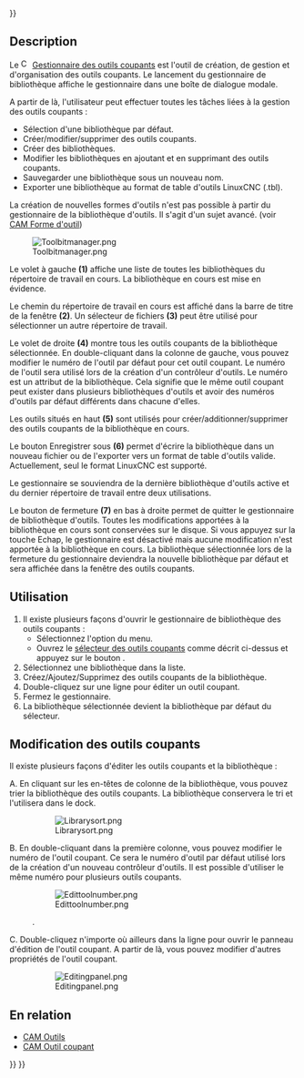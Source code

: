 <languages/>
{{UnfinishedDocu{{#translation:}}}}

{{Docnav/fr
|[[CAM_OpActiveToggle/fr|Activer une opération]]
|[[CAM_ToolBitDock/fr|Sélecteur d'outils coupants]]
|[[CAM_Workbench/fr|Atelier CAM]]
|IconL=CAM_OpActiveToggle.svg
|IconR=CAM_ToolBitDock.svg
|IconC=Workbench_CAM.svg
}}

{{GuiCommand/fr
|Name=CAM ToolBitLibraryOpen
|Name/fr=CAM Gestionnaire des outils coupants
|MenuLocation=CAM → Gestionnaire des outils coupants
|Workbenches=[[CAM_Workbench/fr|CAM]]
|Version=0.19
|SeeAlso=[[CAM_ToolBitDock/fr|CAM Sélecteur d'outils coupants]], [[CAM_Tools/fr|CAM Outils]], [[CAM_ToolBit/fr|CAM Outil coupant]]
}}

== Description ==

Le [[Image:CAM_ToolBitLibraryOpen.svg|16px]] [[CAM_ToolBitLibraryOpen/fr|Gestionnaire des outils coupants]] est l'outil de création, de gestion et d'organisation des outils coupants. Le lancement du gestionnaire de bibliothèque affiche le gestionnaire dans une boîte de dialogue modale.

A partir de là, l'utilisateur peut effectuer toutes les tâches liées à la gestion des outils coupants :

* Sélection d'une bibliothèque par défaut.
* Créer/modifier/supprimer des outils coupants.
* Créer des bibliothèques.
* Modifier les bibliothèques en ajoutant et en supprimant des outils coupants.
* Sauvegarder une bibliothèque sous un nouveau nom.
* Exporter une bibliothèque au format de table d'outils LinuxCNC (.tbl).
 
La création de nouvelles formes d'outils n'est pas possible à partir du gestionnaire de la bibliothèque d'outils. Il s'agit d'un sujet avancé. (voir [[CAM_ToolShape/fr|CAM Forme d'outil]])

[[Image:Toolbitmanager.png]]

{{Caption|Le gestionnaire des outils coupants}}


Le volet à gauche '''(1)''' affiche une liste de toutes les bibliothèques du répertoire de travail en cours. La bibliothèque en cours est mise en évidence.

Le chemin du répertoire de travail en cours est affiché dans la barre de titre de la fenêtre '''(2)'''. Un sélecteur de fichiers '''(3)''' peut être utilisé pour sélectionner un autre répertoire de travail.

Le volet de droite '''(4)''' montre tous les outils coupants de la bibliothèque sélectionnée. En double-cliquant dans la colonne de gauche, vous pouvez modifier le numéro de l'outil par défaut pour cet outil coupant. Le numéro de l'outil sera utilisé lors de la création d'un contrôleur d'outils. Le numéro est un attribut de la bibliothèque. Cela signifie que le même outil coupant peut exister dans plusieurs bibliothèques d'outils et avoir des numéros d'outils par défaut différents dans chacune d'elles.

Les outils situés en haut '''(5)''' sont utilisés pour créer/additionner/supprimer des outils coupants de la bibliothèque en cours.

Le bouton Enregistrer sous '''(6)''' permet d'écrire la bibliothèque dans un nouveau fichier ou de l'exporter vers un format de table d'outils valide. Actuellement, seul le format LinuxCNC est supporté.

Le gestionnaire se souviendra de la dernière bibliothèque d'outils active et du dernier répertoire de travail entre deux utilisations.

Le bouton de fermeture '''(7)''' en bas à droite permet de quitter le gestionnaire de bibliothèque d'outils. Toutes les modifications apportées à la bibliothèque en cours sont conservées sur le disque. Si vous appuyez sur la touche Echap, le gestionnaire est désactivé mais aucune modification n'est apportée à la bibliothèque en cours. La bibliothèque sélectionnée lors de la fermeture du gestionnaire deviendra la nouvelle bibliothèque par défaut et sera affichée dans la fenêtre des outils coupants.

<span id="Usage"></span>
== Utilisation ==

# Il existe plusieurs façons d'ouvrir le gestionnaire de bibliothèque des outils coupants :
#* Sélectionnez l'option {{MenuCommand|CAM → [[Image:CAM_ToolBitLibraryOpen.svg|16px]] Gestionnaire des outils coupants }} du menu.
#* Ouvrez le [[CAM_ToolBitDock/fr|sélecteur des outils coupants]] comme décrit ci-dessus et appuyez sur le bouton {{Button|[[Image:Edit-edit.svg|16px]] [[CAM_ToolBitLibraryOpen/fr|Éditeur de la bibliothèque...]]}}.
# Sélectionnez une bibliothèque dans la liste.
# Créez/Ajoutez/Supprimez des outils coupants de la bibliothèque.
# Double-cliquez sur une ligne pour éditer un outil coupant.
# Fermez le gestionnaire.
# La bibliothèque sélectionnée devient la bibliothèque par défaut du sélecteur.

<span id="Editing_Toolbits"></span>
== Modification des outils coupants ==

Il existe plusieurs façons d'éditer les outils coupants et la bibliothèque :

A. En cliquant sur les en-têtes de colonne de la bibliothèque, vous pouvez trier la bibliothèque des outils coupants. La bibliothèque conservera le tri et l'utilisera dans le dock.
: [[Image:Librarysort.png]]
: {{Caption|Tri de la bibliothèque des outils coupants via les en-têtes de colonne}}
B. En double-cliquant dans la première colonne, vous pouvez modifier le numéro de l'outil coupant. Ce sera le numéro d'outil par défaut utilisé lors de la création d'un nouveau contrôleur d'outils. Il est possible d'utiliser le même numéro pour plusieurs outils coupants.
: [[Image:Edittoolnumber.png]]
: {{Caption|Double-cliquez sur la première colonne pour modifier le numéro de l'outil coupant}}.
C. Double-cliquez n'importe où ailleurs dans la ligne pour ouvrir le panneau d'édition de l'outil coupant. A partir de là, vous pouvez modifier d'autres propriétés de l'outil coupant. 
: [[Image:Editingpanel.png]]
: {{Caption|Ouverture du panneau d'édition de l'outil coupant en cliquant n'importe où ailleurs dans la rangée.}} 

<span id="Related"></span>
== En relation ==

* [[CAM_Tools/fr|CAM Outils]]
* [[CAM_ToolBit/fr|CAM Outil coupant]]


{{Docnav/fr
|[[CAM_OpActiveToggle/fr|Activer une opération]]
|[[CAM_ToolBitDock/fr|Sélecteur d'outils coupants]]
|[[CAM_Workbench/fr|Atelier CAM]]
|IconL=CAM_OpActiveToggle.svg
|IconR=CAM_ToolBitDock.svg
|IconC=Workbench_CAM.svg
}}

{{CAM_Tools_navi{{#translation:}}}}
{{Userdocnavi{{#translation:}}}}
